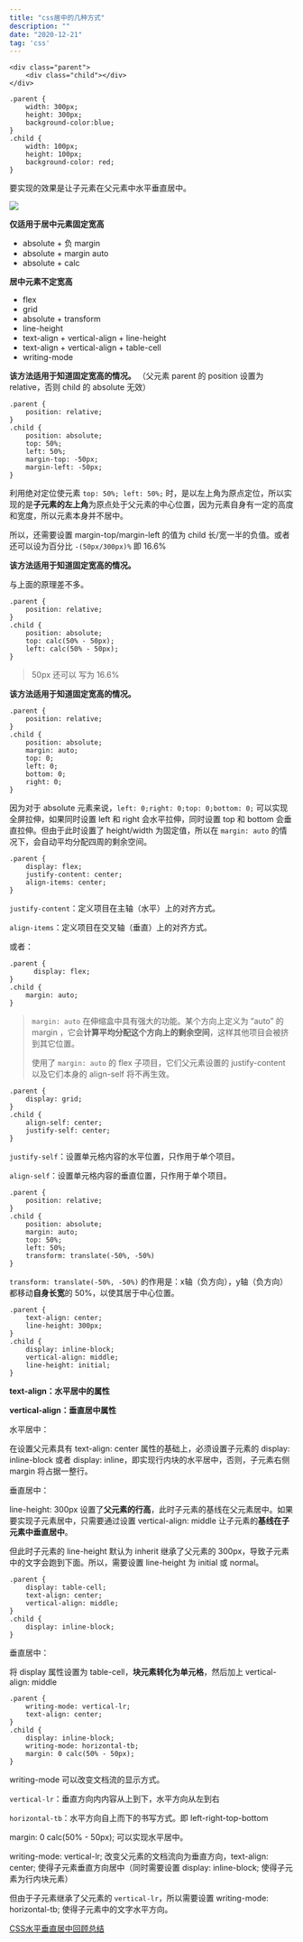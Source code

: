 ```yaml
---
title: "css居中的几种方式"
description: ""
date: "2020-12-21"
tag: 'css'
---
```


```null
<div class="parent">
    <div class="child"></div>
</div>

.parent {
    width: 300px;
    height: 300px;
    background-color:blue;
}
.child {
    width: 100px;
    height: 100px;
    background-color: red;
}
```

要实现的效果是让子元素在父元素中水平垂直居中。

![](https://img-blog.csdnimg.cn/20200811153459793.png)

**仅适用于居中元素固定宽高**

*   absolute + 负 margin
*   absolute + margin auto
*   absolute + calc

**居中元素不定宽高**

*   flex
*   grid
*   absolute + transform
*   line-height
*   text-align + vertical-align + line-height
*   text-align + vertical-align + table-cell
*   writing-mode

**该方法适用于知道固定宽高的情况。** （父元素 parent 的 position 设置为 relative，否则 child 的 absolute 无效）

```null
.parent {
    position: relative;
}
.child {
    position: absolute;
    top: 50%;
    left: 50%;
    margin-top: -50px; 
    margin-left: -50px; 
}
```

利用绝对定位使元素 `top: 50%; left: 50%;` 时，是以左上角为原点定位，所以实现的是**子元素的左上角**为原点处于父元素的中心位置，因为元素自身有一定的高度和宽度，所以元素本身并不居中。

所以，还需要设置 margin-top/margin-left 的值为 child 长/宽一半的负值。或者还可以设为百分比 `-(50px/300px)%` 即 16.6%

**该方法适用于知道固定宽高的情况。** 

与上面的原理差不多。

```null
.parent {
    position: relative;
}
.child {
    position: absolute;
    top: calc(50% - 50px);
    left: calc(50% - 50px);
}
```

> 50px 还可以 写为 16.6%

**该方法适用于知道固定宽高的情况。** 

```null
.parent {
    position: relative;
}
.child {
    position: absolute;
    margin: auto;
    top: 0;
    left: 0;
    bottom: 0;
    right: 0;
}
```

因为对于 absolute 元素来说，`left: 0;right: 0;top: 0;bottom: 0;` 可以实现全屏拉伸，如果同时设置 left 和 right 会水平拉伸，同时设置 top 和 bottom 会垂直拉伸。但由于此时设置了 height/width 为固定值，所以在 `margin: auto` 的情况下，会自动平均分配四周的剩余空间。

```null
.parent {
    display: flex;
    justify-content: center;
    align-items: center;
}
```

`justify-content`：定义项目在主轴（水平）上的对齐方式。

`align-items`：定义项目在交叉轴（垂直）上的对齐方式。

或者：

```null
.parent {
      display: flex;
}
.child {
    margin: auto;
}
```

> `margin: auto` 在伸缩盒中具有强大的功能。某个方向上定义为 “auto” 的 margin ，它会**计算平均分配这个方向上的剩余空间**，这样其他项目会被挤到其它位置。
> 
> 使用了 `margin: auto` 的 flex 子项目，它们父元素设置的 justify-content 以及它们本身的 align-self 将不再生效。

```null
.parent {
    display: grid;
}
.child {
    align-self: center;
    justify-self: center;
}
```

`justify-self`：设置单元格内容的水平位置，只作用于单个项目。

`align-self`：设置单元格内容的垂直位置，只作用于单个项目。

```null
.parent {
    position: relative;
}
.child {
    position: absolute;
    margin: auto;
    top: 50%;
    left: 50%;
    transform: translate(-50%, -50%)
}
```

`transform: translate(-50%, -50%)` 的作用是：x轴（负方向），y轴（负方向）都移动**自身长宽**的 50%，以使其居于中心位置。

```null
.parent {
    text-align: center;
    line-height: 300px; 
}
.child {
    display: inline-block;
    vertical-align: middle;
    line-height: initial; 
}
```

**text-align：水平居中的属性**

**vertical-align：垂直居中属性**

水平居中：

在设置父元素具有 text-align: center 属性的基础上，必须设置子元素的 display: inline-block 或者 display: inline，即实现行内块的水平居中，否则，子元素右侧 margin 将占据一整行。

垂直居中：

line-height: 300px 设置了**父元素的行高**，此时子元素的基线在父元素居中。如果要实现子元素居中，只需要通过设置 vertical-align: middle 让子元素的**基线在子元素中垂直居中**。

但此时子元素的 line-height 默认为 inherit 继承了父元素的 300px，导致子元素中的文字会跑到下面。所以，需要设置 line-height 为 initial 或 normal。

```null
.parent {
    display: table-cell;
    text-align: center;
    vertical-align: middle;
}
.child {
    display: inline-block;
}
```

垂直居中：

将 display 属性设置为 table-cell，**块元素转化为单元格**，然后加上 vertical-align: middle

```null
.parent {
    writing-mode: vertical-lr;
    text-align: center;
}
.child {
    display: inline-block;
    writing-mode: horizontal-tb; 
    margin: 0 calc(50% - 50px);
}
```

writing-mode 可以改变文档流的显示方式。

`vertical-lr`：垂直方向内内容从上到下，水平方向从左到右

`horizontal-tb`：水平方向自上而下的书写方式。即 left-right-top-bottom

margin: 0 calc(50% - 50px); 可以实现水平居中。

writing-mode: vertical-lr; 改变父元素的文档流向为垂直方向，text-align: center; 使得子元素垂直方向居中（同时需要设置 display: inline-block; 使得子元素为行内块元素）

但由于子元素继承了父元素的 `vertical-lr`，所以需要设置 writing-mode: horizontal-tb; 使得子元素中的文字水平方向。

[CSS水平垂直居中回顾总结](https://juejin.im/post/6858826987688722446)